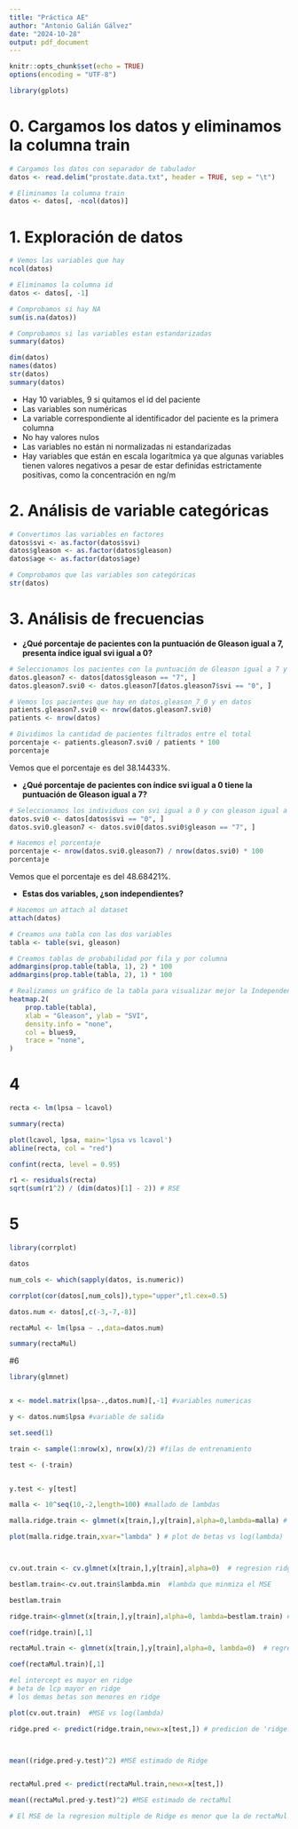 ```yaml
---
title: "Práctica AE"
author: "Antonio Galián Gálvez"
date: "2024-10-28"
output: pdf_document
---
```


```r
knitr::opts_chunk$set(echo = TRUE)
options(encoding = "UTF-8")
```

```r
library(gplots)
```

# 0. Cargamos los datos y eliminamos la columna train
```r
# Cargamos los datos con separador de tabulador
datos <- read.delim("prostate.data.txt", header = TRUE, sep = "\t")

# Eliminamos la columna train
datos <- datos[, -ncol(datos)]
```

# 1. Exploración de datos
```r
# Vemos las variables que hay
ncol(datos)

# Eliminamos la columna id
datos <- datos[, -1]

# Comprobamos si hay NA
sum(is.na(datos))

# Comprobamos si las variables estan estandarizadas
summary(datos)

dim(datos)
names(datos)
str(datos)
summary(datos)
```

- Hay 10 variables, 9 si quitamos el id del paciente
- Las variables son numéricas
- La variable correspondiente al identificador del paciente es la primera columna
- No hay valores nulos
- Las variables no están ni normalizadas ni estandarizadas
- Hay variables que están en escala logarítmica ya que algunas variables tienen valores negativos a pesar de estar definidas estrictamente positivas, como la concentración en ng/m

# 2. Análisis de variable categóricas
```r
# Convertimos las variables en factores
datos$svi <- as.factor(datos$svi)
datos$gleason <- as.factor(datos$gleason)
datos$age <- as.factor(datos$age)

# Comprobamos que las variables son categóricas
str(datos)
```

# 3. Análisis de frecuencias

- **¿Qué porcentaje de pacientes con la puntuación de Gleason igual a 7, presenta índice igual svi igual a 0?**
```r
# Seleccionamos los pacientes con la puntuación de Gleason igual a 7 y los que tienen svi igual a 0 dentro de estos
datos.gleason7 <- datos[datos$gleason == "7", ]
datos.gleason7.svi0 <- datos.gleason7[datos.gleason7$svi == "0", ]

# Vemos los pacientes que hay en datos.gleason_7_0 y en datos
patients.gleason7.svi0 <- nrow(datos.gleason7.svi0)
patients <- nrow(datos)

# Dividimos la cantidad de pacientes filtrados entre el total
porcentaje <- patients.gleason7.svi0 / patients * 100
porcentaje
```
Vemos que el porcentaje es del 38.14433%.

- **¿Qué porcentaje de pacientes con índice svi igual a 0 tiene la puntuación de Gleason igual a 7?**
```r
# Seleccionamos los individuos con svi igual a 0 y con gleason igual a 7 dentro de estos
datos.svi0 <- datos[datos$svi == "0", ]
datos.svi0.gleason7 <- datos.svi0[datos.svi0$gleason == "7", ]

# Hacemos el porcentaje
porcentaje <- nrow(datos.svi0.gleason7) / nrow(datos.svi0) * 100
porcentaje
```
Vemos que el porcentaje es del 48.68421%.

- **Estas dos variables, ¿son independientes?**
```r
# Hacemos un attach al dataset
attach(datos)

# Creamos una tabla con las dos variables
tabla <- table(svi, gleason)

# Creamos tablas de probabilidad por fila y por columna
addmargins(prop.table(tabla, 1), 2) * 100
addmargins(prop.table(tabla, 2), 1) * 100

# Realizamos un gráfico de la tabla para visualizar mejor la Independencia
heatmap.2(
    prop.table(tabla),
    xlab = "Gleason", ylab = "SVI",
    density.info = "none",
    col = blues9,
    trace = "none",
)
```

# 4

```r

recta <- lm(lpsa ~ lcavol)

summary(recta)

plot(lcavol, lpsa, main='lpsa vs lcavol')
abline(recta, col = "red")

confint(recta, level = 0.95)

r1 <- residuals(recta)
sqrt(sum(r1^2) / (dim(datos)[1] - 2)) # RSE


```

# 5

```r

library(corrplot)

datos

num_cols <- which(sapply(datos, is.numeric))

corrplot(cor(datos[,num_cols]),type="upper",tl.cex=0.5)

datos.num <- datos[,c(-3,-7,-8)]

rectaMul <- lm(lpsa ~ .,data=datos.num)

summary(rectaMul)

```
#6

```r

library(glmnet)


x <- model.matrix(lpsa~.,datos.num)[,-1] #variables numericas

y <- datos.num$lpsa #variable de salida

set.seed(1)

train <- sample(1:nrow(x), nrow(x)/2) #filas de entrenamiento

test <- (-train)


y.test <- y[test]

malla <- 10^seq(10,-2,length=100) #mallado de lambdas

malla.ridge.train <- glmnet(x[train,],y[train],alpha=0,lambda=malla) # regresion ridge sin CV con conjunto de entrenamiento

plot(malla.ridge.train,xvar="lambda" ) # plot de betas vs log(lambda)



cv.out.train <- cv.glmnet(x[train,],y[train],alpha=0)  # regresion ridge con CV con conjunto de entrenamiento

bestlam.train<-cv.out.train$lambda.min  #lambda que minmiza el MSE

bestlam.train

ridge.train<-glmnet(x[train,],y[train],alpha=0, lambda=bestlam.train) #regresion ridge con CV con mejor lambda en conjunto de entrenamiento

coef(ridge.train)[,1]

rectaMul.train <- glmnet(x[train,],y[train],alpha=0, lambda=0)  # regresion multiple con datos de entrenamiento

coef(rectaMul.train)[,1]

#el intercept es mayor en ridge
# beta de lcp mayor en ridge
# los demas betas son menores en ridge

plot(cv.out.train)  #MSE vs log(lambda)

ridge.pred <- predict(ridge.train,newx=x[test,]) # predicion de 'ridge.train' en conjunto de testeo



mean((ridge.pred-y.test)^2) #MSE estimado de Ridge


rectaMul.pred <- predict(rectaMul.train,newx=x[test,])

mean((rectaMul.pred-y.test)^2) #MSE estimado de rectaMul

# El MSE de la regresion multiple de Ridge es menor que la de rectaMul

```


